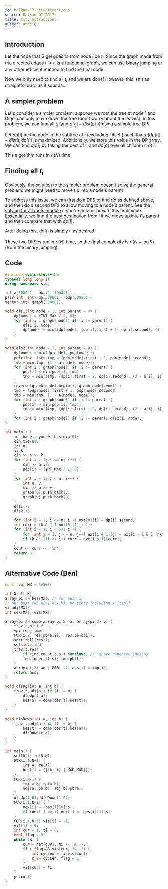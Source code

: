 ```yaml
---
id: balkan-17-cityattractions
source: Balkan OI 2017
title: City Attractions
author: Andi Qu
---
```


## Introduction

Let the node that Gigel goes to from node $i$ be $t_i$. Since the graph made from the directed edges $i \rightarrow t_i$ is a [functional graph](/silver/func-graphs), we can use [binary jumping](/plat/bin-jump) or any other efficient method to find the final node.

Now we only need to find all $t_i$ and we are done! However, this isn't as straightforward as it sounds...

## A simpler problem

Let's consider a simpler problem: suppose we root the tree at node $1$ and Gigel can only move down the tree (don't worry about the leaves). In this problem, we can find all $t_i$ (and $a[t_i] - dist(i, t_i)$) using a simple tree DP:

Let $dp[i]$ be the node in the subtree of $i$ (excluding $i$ itself) such that $a[dp[i]] - dist(i, dp[i])$ is maximized. Additionally, we store this value in the DP array. We can find $dp[i]$ by taking the best of $c$ and $dp[c]$ over all children $c$ of $i$.

This algorithm runs in $\mathcal{O}(N)$ time.

## Finding all $t_i$

Obviously, the solution to the simpler problem doesn't solve the general problem: we might need to move up into a node's parent!

To address this issue, we can first do a DFS to find $dp$ as defined above, and then do a second DFS to allow moving to a node's parent. See the [solving for all roots module](/gold/all-roots) if you're unfamiliar with this technique. Essentially, we find the best destination from $i$ if we move up into $i$'s parent and then compare that with $dp[i]$.

After doing this, $dp[i]$ is simply $t_i$ as desired.

These two DFSes run in $\mathcal{O}(N)$ time, so the final complexity is $\mathcal{O}(N + \log K)$ (from the binary jumping).

## Code

```cpp
#include <bits/stdc++.h>
typedef long long ll;
using namespace std;

int a[300001], nxt[2][300001];
pair<int, int> dp[300001], pdp[300001];
vector<int> graph[300001];

void dfs1(int node = 1, int parent = 0) {
    dp[node] = {INT_MAX / 2, 0};
    for (int i : graph[node]) if (i != parent) {
        dfs1(i, node);
        dp[node] = min({dp[node], {dp[i].first + 1, dp[i].second}, {1 - a[i], i}});
    }
}

void dfs2(int node = 1, int parent = 0) {
    dp[node] = min(dp[node], pdp[node]);
    pair<int, int> tmp = {pdp[node].first + 1, pdp[node].second};
    tmp = min(tmp, {1 - a[node], node});
    for (int i : graph[node]) if (i != parent) {
        pdp[i] = min(pdp[i], tmp);
        tmp = min({tmp, {dp[i].first + 2, dp[i].second}, {2 - a[i], i}});
    }
    reverse(graph[node].begin(), graph[node].end());
    tmp = {pdp[node].first + 1, pdp[node].second};
    tmp = min(tmp, {1 - a[node], node});
    for (int i : graph[node]) if (i != parent) {
        pdp[i] = min(pdp[i], tmp);
        tmp = min({tmp, {dp[i].first + 2, dp[i].second}, {2 - a[i], i}});
    }
    for (int i : graph[node]) if (i != parent) dfs2(i, node);
}

int main() {
    ios_base::sync_with_stdio(0);
    cin.tie(0);
    int n;
    ll k;
    cin >> n >> k;
    for (int i = 1; i <= n; i++) {
        cin >> a[i];
        pdp[i] = {INT_MAX / 2, 0};
    }
    for (int i = 1; i < n; i++) {
        int u, v;
        cin >> u >> v;
        graph[u].push_back(v);
        graph[v].push_back(u);
    }
    dfs1();
    dfs2();

    for (int i = 1; i <= n; i++) nxt[0][i] = dp[i].second;
    int curr = (k & 1 ? nxt[0][1] : 1);
    for (int i = 1; i < 63; i++) {
        for (int j = 1; j <= n; j++) nxt[i & 1][j] = nxt[i - 1 & 1][nxt[i - 1 & 1][j]];
        if (k & (1ll << i)) curr = nxt[i & 1][curr];
    }
    cout << curr << '\n';
    return 0;
}
```

## Alternative Code (Ben)

```cpp
const int MX = 3e5+5;

int N; ll K;
array<pi,2> bes[MX]; // for each x,
// get best two a[y]-d(x,y), possibly including x itself
vi adj[MX];
int nex[MX], vis[MX];

array<pi,2> comb(array<pi,2> a, array<pi,2> b) {
    trav(t,b) t.f --;
    vpi res, tmp; 
    F0R(i,2) res.pb(a[i]), res.pb(b[i]);
    sort(rall(res));
    set<int> ind;
    trav(t,res) {
        if (ind.count(t.s)) continue; // ignore repeated indices
        ind.insert(t.s); tmp.pb(t);
    }
    array<pi,2> ans; F0R(i,2) ans[i] = tmp[i];
    return ans;
}

void dfsUp(int a, int b) {
    trav(t,adj[a]) if (t != b) {
        dfsUp(t,a);
        bes[a] = comb(bes[a],bes[t]);
    }
}

void dfsDown(int a, int b) {
    trav(t,adj[a]) if (t != b) {
        bes[t] = comb(bes[t],bes[a]);
        dfsDown(t,a);
    }
}

int main() {
    setIO(); re(N,K);
    FOR(i,1,N+1) {
        int A; re(A);
        bes[i] = {{{A,-i},{-MOD,MOD}}};
    }
    F0R(i,N-1) {
        int a,b; re(a,b);
        adj[a].pb(b), adj[b].pb(a);
    }
    dfsUp(1,0); dfsDown(1,0);
    FOR(i,1,N+1) {
        nex[i] = -bes[i][0].s;
        if (nex[i] == i) nex[i] = -bes[i][1].s;
    }
    FOR(i,1,N+1) vis[i] = -1;
    vis[1] = 0;
    int cur = 1, ti = 0;
    bool flag = 0;
    while (K) {
        cur = nex[cur]; ti ++; K --;
        if (!flag && vis[cur] != -1) {
            int cycLen = ti-vis[cur];
            K %= cycLen; flag = 1;
        }
        vis[cur] = ti;
    }
    ps(cur);
}
```